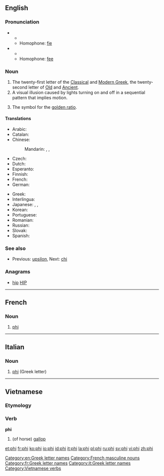 ==English==
{{wikipedia}}
{{letter disp2| upsilon| [[image:Greek_uc_phi.png|36px]] [[image:Greek_lc_phi.png|27px]] | chi| φεῖ | Φ | φ }}

===Pronunciation===
* {{IPA|/faɪ/}}
** {{rhymes|aɪ}}
** Homophone: [[fie]]
* {{IPA|/fiː/}}
** {{rhymes|iː}}
** Homophone: [[fee]]

===Noun===
{{en-noun}}

# The twenty-first letter of the [[Classical Greek|Classical]] and [[Modern Greek]], the twenty-second letter of [[Old Greek|Old]] and [[Ancient Greek|Ancient]].
# A visual illusion caused by lights turning on and off in a sequential pattern that implies motion.
# {{mathematics}} The symbol for the [[golden ratio]].

====Translations====
{{trans-top|Greek letter}}
* Arabic: {{t|ar|فاي|m|tr=fay|sc=Arab}}
* Catalan: {{t+|ca|fi|f}}
* Chinese:
*: Mandarin: {{t|zh|弗愛|sc=Hani}}, {{t|zh|佛爱|tr=fú'ài|sc=Hani}}, {{t|zh|斐|tr=fěi|sc=Hani}}
* Czech: {{t|cs|fí|n}}
* Dutch: {{t-|nl|phi|m|f}}
* Esperanto: {{t|eo|fio}}
* Finnish: {{t+|fi|fii}}
* French: {{t+|fr|phi|m}}
* German: {{t|de|Phi|n}}
{{trans-mid}}
* Greek: {{t|el|φι|n|tr=fi|sc=Grek}}
* Interlingua: {{t|ia|phi}}
* Japanese: {{t|ja|ファイ|tr=fai|sc=Jpan}}, {{t|ja|フィ|tr=fi|sc=Jpan}}, {{t|ja|ピー|tr=pī|sc=Jpan}}
* Korean: {{t|ko|피|tr=pi|sc=Kore}}
* Portuguese: {{t+|pt|fi|m}}
* Romanian: {{t+|ro|fi}}
* Russian: {{t|ru|фи|tr=fi|sc=Cyrl}} {{indeclinable}}
* Slovak: {{t|sk|fí}}
* Spanish: {{t+|es|fi|f}}
{{trans-bottom}}

===See also===
* {{sense|Greek letter}}  Previous: [[upsilon]], Next: [[chi]]

===Anagrams===
* [[hip#English|hip]] [[HIP#English|HIP]]

[[Category:en:Greek letter names]]

----

==French==

===Noun===
{{fr-noun-inv|m}}

# [[#English|phi]] {{gloss|Greek letter}}

[[Category:French masculine nouns]]
[[Category:fr:Greek letter names]]

----

==Italian==

===Noun===
{{wikipedia|lang=it}}
{{head|it|noun}} {{m|inv}}

# [[#English|phi]] (Greek letter)

[[Category:it:Greek letter names]]

----

==Vietnamese==

===Etymology===
{{rfe|lang=vi}}

===Verb===
'''phi'''

# (of horse) [[gallop]]

{{attention|vi}}

[[Category:Vietnamese verbs]]

[[et:phi]]
[[fr:phi]]
[[ko:phi]]
[[io:phi]]
[[id:phi]]
[[it:phi]]
[[la:phi]]
[[pl:phi]]
[[ru:phi]]
[[sv:phi]]
[[vi:phi]]
[[zh:phi]]